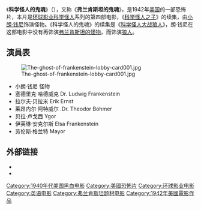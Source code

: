 {{Infobox film
| name           = 科學怪人的鬼魂
| original_name  = {{lang|en|''The Ghost of Frankenstein''}}
| image          =
| caption        =
| director       = [[厄尔·C·肯顿|厄尔·C·肯顿]]
| screenplay     = W. Scott Darling
| story          = Eric Taylor
| starring       = {{Plain list|
* [[小朗·钱尼|小朗·钱尼]]
* [[塞德里克·哈德威克|塞德里克·哈德威克]]
* [[拉尔夫·贝拉米|拉尔夫·贝拉米]]
* [[莱昂内尔·阿特威尔|莱昂内尔·阿特威尔]]
* [[贝拉·卢戈西|贝拉·卢戈西]]
* [[伊芙琳·安克尔斯|伊芙琳·安克尔斯]]
}}
| music          = Hans J. Salter
| cinematography = Woody Bredell<br>Milton R. Krasner
| editing        = Ted J. Kent
| producer       = [[乔治·瓦格纳|乔治·瓦格纳]]
| distributor    = [[環球影業|環球影業]]
| released       = {{Film date|1942|3|13}}
| runtime        = 68分鐘
| language       = 英語
| budget         = $200,000
| country        = 美國
}}
《'''科学怪人的鬼魂'''》（{{lang-en|''The Ghost of Frankenstein''}}），又称《'''弗兰肯斯坦的鬼魂'''》，是1942年[[美国|美国]]的一部恐怖片，本片是[[环球影业|环球影业]][[科学怪人|科学怪人]]系列的第四部电影，《[[科学怪人之子|科学怪人之子]]》的续集，由[[小朗·钱尼|小朗·钱尼]]饰演怪物。《科学怪人的鬼魂》的续集是《[[科学怪人大战狼人|科学怪人大战狼人]]》，朗·钱尼在这部电影中没有再饰演[[弗兰肯斯坦的怪物|弗兰肯斯坦的怪物]]，而饰演[[狼人|狼人]]。

==演員表==
[[File:The-ghost-of-frankenstein-lobby-card001.jpg|thumb]]
*小朗·钱尼 怪物
*塞德里克·哈德威克  Dr. Ludwig Frankenstein
*拉尔夫·贝拉米  Erik Ernst
*莱昂内尔·阿特威尔  .Dr. Theodor Bohmer
*贝拉·卢戈西  Ygor
*伊芙琳·安克尔斯 Elsa Frankenstein
*劳伦斯·格兰特 Mayor 

==外部链接==
* {{imdb title|id=0034786}}
* {{Amg movie|19664}}

{{科学怪人}}

{{DEFAULTSORT:K}}
[[Category:1940年代美国黑白电影|Category:1940年代美国黑白电影]]
[[Category:美國恐怖片|Category:美國恐怖片]]
[[Category:环球影业电影|Category:环球影业电影]]
[[Category:英语电影|Category:英语电影]]
[[Category:弗兰肯斯坦题材电影|Category:弗兰肯斯坦题材电影]]
[[Category:1942年美國電影作品|Category:1942年美國電影作品]]